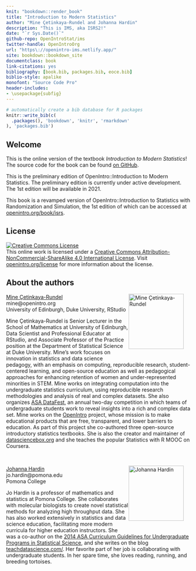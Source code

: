 ```yaml
--- 
knit: "bookdown::render_book"
title: "Introduction to Modern Statistics"
author: "Mine Çetinkaya-Rundel and Johanna Hardin"
description: "This is IMS, aka ISRS2!"
date: "`r Sys.Date()`"
github-repo: OpenIntroStat/ims
twitter-handle: OpenIntroOrg
url: "https\://openintro-ims.netlify.app/"
site: bookdown::bookdown_site
documentclass: book
link-citations: yes
bibliography: [book.bib, packages.bib, eoce.bib]
biblio-style: apalike
monofont: "Source Code Pro"
header-includes:
- \usepackage{subfig}
---
```


```r
# automatically create a bib database for R packages
knitr::write_bib(c(
  .packages(), 'bookdown', 'knitr', 'rmarkdown'
), 'packages.bib')
```

::: {.welcome}

# Welcome {-}

This is the online version of the textbook *Introduction to Modern Statistics*!
<!--
This book may be downloaded as a free PDF at [openintro.org](http://www.openintro.org).
-->
The source code for the book can be found [on GitHub](https://github.com/openintrostat/ims). 

::: {.underconstruction}
This is the preliminary edition of OpenIntro::Introduction to Modern Statistics. The preliminary edition is currently under active development. The 1st edition will be available in 2021. 

This book is a revamped version of OpenIntro::Introduction to Statistics with Randomization and Simulation, the 1st edition of which can be accessed at [openintro.org/book/isrs](https://www.openintro.org/book/isrs/).
::: 

## License {-}

<a rel="license" href="http://creativecommons.org/licenses/by-nc-sa/4.0/"><img alt="Creative Commons License" style="border-width:0" src="https://i.creativecommons.org/l/by-nc-sa/4.0/88x31.png" /></a><br />This online work is licensed under a <a rel="license" href="http://creativecommons.org/licenses/by-nc-sa/4.0/">Creative Commons Attribution-NonCommercial-ShareAlike 4.0 International License</a>. Visit [openintro.org/license](https://www.openintro.org/license/) for more information about the license.

## About the authors {-}

<img style="float: right; margin: 0px 20px 20px 0px" src="images/authors/mine.png" alt="Mine Çetinkaya-Rundel" width="150" height="150">

[Mine Çetinkaya-Rundel](http://mine-cr.com/) <br>
mine@openintro.org <br>
University of Edinburgh, Duke University, RStudio <br>

Mine Çetinkaya-Rundel is Senior Lecturer in the School of Mathematics at University of Edinburgh, Data Scientist and Professional Educator at RStudio, and Associate Professor of the Practice position at the Department of Statistical Science at Duke University. Mine’s work focuses on innovation in statistics and data science pedagogy, with an emphasis on computing, reproducible research, student-centered learning, and open-source education as well as pedagogical approaches for enhancing retention of women and under-represented minorities in STEM. Mine works on integrating computation into the undergraduate statistics curriculum, using reproducible research methodologies and analysis of real and complex datasets. She also organizes [ASA DataFest](https://ww2.amstat.org/education/datafest/), an annual two-day competition in which teams of undergraduate students work to reveal insights into a rich and complex data set. Mine works on the [OpenIntro](openintro.org) project, whose mission is to make educational products that are free, transparent, and lower barriers to education. As part of this project she co-authored three open-source introductory statistics textbooks. She is also the creator and maintainer of [datasciencebox.org](https://datasciencebox.org/) and she teaches the popular Statistics with R MOOC on Coursera.

<br>

<img style="float: right; margin: 0px 20px 20px 0px" src="images/authors/jo.png" alt="Johanna Hardin" width="150" height="150">

[Johanna Hardin](https://research.pomona.edu/johardin/) <br>
jo.hardin@pomona.edu <br>
Pomona College <br>

Jo Hardin is a professor of mathematics and statistics at Pomona College.
She collaborates with molecular biologists to create novel statistical methods for analyzing high throughput data.
She has also worked extensively in statistics and data science education, facilitating more modern curricula for higher education instructors.
She was a co-author on the [2014 ASA Curriculum Guidelines for Undergraduate Programs in Statistical Science](https://www.amstat.org/asa/education/Curriculum-Guidelines-for-Undergraduate-Programs-in-Statistical-Science.aspx), and she writes on the blog [teachdatascience.com/](https://teachdatascience.com/).
Her favorite part of her job is collaborating with undergraduate students.
In her spare time, she loves reading, running, and breeding tortoises.

::: 
